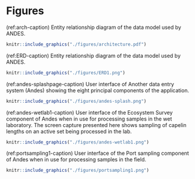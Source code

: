 # Figures

(ref:arch-caption) Entity relationship diagram of the data model used by ANDES.

```r
knitr::include_graphics("./figures/architecture.pdf")
```
\clearpage


(ref:ERD-caption) Entity relationship diagram of the data model used by ANDES.

```r
knitr::include_graphics("./figures/ERD1.png")
```
\clearpage

(ref:andes-splashpage-caption) User interface of Another data entry system (Andes) showing the eight principal components of the application.

```r
knitr::include_graphics("./figures/andes-splash.png")
```
\clearpage


(ref:andes-wetlab1-caption) User interface of the Ecosystem Survey component of Andes when in use for processing samples in the wet laboratory. The screen capture presented here shows sampling of capelin lengths on an active set being processed in the lab.

```r
knitr::include_graphics("./figures/andes-wetlab1.png")
```
\clearpage

(ref:portsampling1-caption) User interface of the Port sampling component of Andes when in use for processing samples in the field.

```r
knitr::include_graphics("./figures/portsampling1.png")
```
\clearpage

